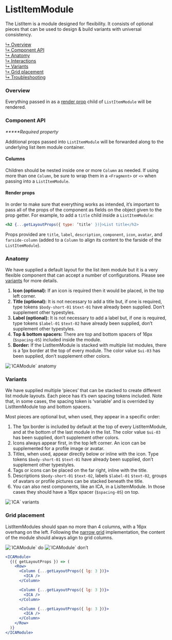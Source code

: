 



# ListItemModule

The ListItem is a module designed for flexibility. It consists of optional
pieces that can be used to design & build variants with universal consistency.

[↳ Overview](#overview)  
[↳ Component API](#component-api)  
[↳ Anatomy](#anatomy)  
[↳ Interactions](#interactions)  
[↳ Variants](#variants)  
[↳ Grid placement](#grid-placement)  
[↳ Troubleshooting](#troubleshooting)

### Overview

Everything passed in as a
[render prop](https://reactjs.org/docs/render-props.html) child of
`ListItemModule` will be rendered.

<Canvas>
  <Story
    id={getDocsId('layout-modules-listitemmodule--default')}
    parameters={parameters}
  />
</Canvas>

### Component API

<ArgsTable />

_**\***Required property_

Additional props passed into `ListItemModule` will be forwarded along to the
underlying list item module container.

#### Columns

Children should be nested inside one or more `Column` as needed. If using more
than one `Column`, be sure to wrap them in a `<Fragment>` or `<>` when passing
into a `ListItemModule`.

#### Render props

In order to make sure that everything works as intended, it’s important to pass
all of the props of the component as fields on the object given to the prop
getter. For example, to add a `title` child inside a `ListItemModule`:

```jsx
<h2 {...getLayoutProps({ type: ’title' })}>List title</h2>
```

Props provided are `title`, `label`, `description`, `component`, `icon`,
`avatar`, and `farside-column` (added to a `Column` to align its content to the
farside of the `ListItemModule`).

### Anatomy

We have supplied a default layout for the list item module but it is a very
flexible component that can accept a number of configurations. Please see
[variants](#variants) for more details.

1. **Icon (optional):** If an icon is required then it would be placed, in the
   top left corner.
2. **Title (optional):** It is not necessary to add a title but, if one is
   required, type tokens `$body-short-01` `$text-01` have already been supplied.
   Don’t supplement other typestyles.
3. **Label (optional):** It is not necessary to add a label but, if one is
   required, type tokens `$label-01` `$text-02` have already been supplied,
   don’t supplement other typestyles.
4. **Top & bottom spacers:** There are top and bottom spacers of 16px
   (`$spacing-05`) included inside the module.
5. **Border:** If the ListItemModule is stacked with multiple list modules,
   there is a 1px border at the top of every module. The color value `$ui-03`
   has been supplied, don’t supplement other colors.

<img alt="`ICAModule` anatomy" src={anatomy} />

### Variants

We have supplied multiple ‘pieces’ that can be stacked to create different list
module layouts. Each piece has it’s own spacing tokens included. Note that, in
some cases, the spacing token is ‘variable’ and is overrided by ListItemModule
top and bottom spacers.

Most pieces are optional but, when used, they appear in a specific order:

1. The 1px border is included by default at the top of every ListItemModule, and
   at the bottom of the last module in the list. The color value `$ui-03` has
   been supplied, don’t supplement other colors.
2. Icons always appear first, in the top left corner. An icon can be
   supplemented for a profile image or avatar.
3. Titles, when used, appear directly below or inline with the icon. Type tokens
   `$body-short-01` `$text-01` have already been supplied, don’t supplement
   other typestyles.
4. Tags or icons can be placed on the far right, inline with the title.
5. Descriptions `$body-short-01` `$text-02`, labels `$label-01` `$text-02`,
   groups of avatars or profile pictures can be stacked beneath the title.
6. You can also nest components, like an ICA, in a LisItemModule. In those cases
   they should have a 16px spacer (`$spacing-05`) on top.

<img alt="`ICA` variants" src={variants} />

### Grid placement

ListItemModules should span no more than 4 columns, with a 16px overhang on the
left. Following the
[narrow grid](https://react.carbondesignsystem.com/?path=/docs/grid--narrow)
implementation, the content of the module should always align to grid columns.

<Row>
  <Column>
    <img alt="`ICAModule` do" src={doImage} />
  </Column>

  <Column>
    <img alt="`ICAModule` don’t" src={dont} />
  </Column>
</Row>

```jsx
<ICAModule>
  {({ getLayoutProps }) => (
    <Row>
      <Column {...getLayoutProps({ lg: 3 })}>
        <ICA />
      </Column>

      <Column {...getLayoutProps({ lg: 3 })}>
        <ICA />
      </Column>

      <Column {...getLayoutProps({ lg: 3 })}>
        <ICA />
      </Column>
    </Row>
  )}
</ICAModule>
```

<Troubleshooting />
